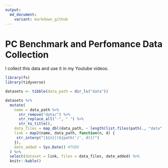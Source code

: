 ```yaml
---
output:
  md_document:
    variant: markdown_github
---
```


# PC Benchmark and Perfomance Data Collection

I collect this data and use it in my Youtube videos.

```r
library(fs)
library(tidyverse)

datasets <- tibble(data_path = dir_ls("data"))

datasets %>% 
  mutate(
    name = data_path %>% 
      str_remove("data/") %>% 
      str_replace_all("-", " ") %>% 
      str_to_title(),
    data_files = map_dbl(data_path, ~ length(list.files(path(., "data")))), 
    link = map2(name, data_path, function(n, d) {
     str_interp("[${n}](${path('/', d)})")
    }),
    date_added = Sys.Date() #TODO
  ) %>% 
  select(dataset = link, files = data_files, date_added) %>% 
  knitr::kable()

```

